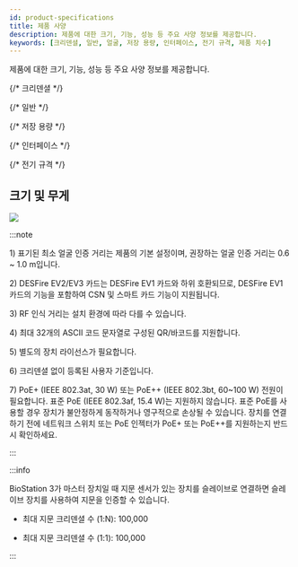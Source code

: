 ```yaml
---
id: product-specifications
title: 제품 사양
description: 제품에 대한 크기, 기능, 성능 등 주요 사양 정보를 제공합니다.
keywords: [크리덴셜, 일반, 얼굴, 저장 용량, 인터페이스, 전기 규격, 제품 치수]
---
```


제품에 대한 크기, 기능, 성능 등 주요 사양 정보를 제공합니다.


{/* 크리덴셜 */}
<SpecSection data={specs.biostation3.credentials} />

{/* 일반 */}
<SpecSection data={specs.biostation3.general} />

{/* 저장 용량 */}
<SpecSection data={specs.biostation3.storage} />

{/* 인터페이스 */}
<SpecSection data={specs.biostation3.interface} />

{/* 전기 규격 */}
<SpecSection data={specs.biostation3.power} />

## 크기 및 무게

<Image src='/img/device/bs3-dimension.svg' className='none' />

:::note

<Anno id='anno1'>1)</Anno> 표기된 최소 얼굴 인증 거리는 제품의 기본 설정이며, 권장하는 얼굴 인증 거리는 0.6 ~ 1.0 m입니다.

<Anno id='anno2'>2)</Anno> DESFire EV2/EV3 카드는 DESFire EV1 카드와 하위 호환되므로, DESFire EV1 카드의 기능을 포함하여 CSN 및 스마트 카드 기능이 지원됩니다.

<Anno id='anno3'>3)</Anno> RF 인식 거리는 설치 환경에 따라 다를 수 있습니다.

<Anno id='anno4'>4)</Anno> 최대 32개의 ASCII 코드 문자열로 구성된 QR/바코드를 지원합니다.

<Anno id='anno5'>5)</Anno> 별도의 장치 라이선스가 필요합니다.

<Anno id='anno6'>6)</Anno> 크리덴셜 없이 등록된 사용자 기준입니다.

<Anno id='anno7'>7)</Anno> PoE+ (IEEE 802.3at, 30 W) 또는 PoE++ (IEEE 802.3bt, 60~100 W) 전원이 필요합니다. 표준 PoE (IEEE 802.3af, 15.4 W)는 지원하지 않습니다. 표준 PoE를 사용할 경우 장치가 불안정하게 동작하거나 영구적으로 손상될 수 있습니다. 장치를 연결하기 전에 네트워크 스위치 또는 PoE 인젝터가 PoE+ 또는 PoE++를 지원하는지 반드시 확인하세요.

:::

:::info

BioStation 3가 마스터 장치일 때 지문 센서가 있는 장치를 슬레이브로 연결하면 슬레이브 장치를 사용하여 지문을 인증할 수
있습니다.

* 최대 지문 크리덴셜 수 (1:N): 100,000

* 최대 지문 크리덴셜 수 (1:1): 100,000

:::